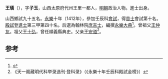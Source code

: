 '''王璜'''（{{bd|1381年||？}}），字'''子玉'''，山西太原府代州王里一都人，[[明朝|明朝]]政治人物。進士出身。

山西鄉試九十五名。[[永樂|永樂]]十年（1412年），參加壬辰科[[會試|會試]]，得[[貢士|貢士]]會試第十名。[[殿試|殿試]]登[[進士|進士]]第三甲第四十名。后選為翰林院[[庶吉士|庶吉士]]，編撰[[永樂大典|永樂大典]]<ref>{{Cite book|title=翰林与明代政治 A RESEARCH ON HANLIN AND ITS POLITICAL ROLE IN THE MING DYNASTY|last=包诗卿著|first=|publisher=上海：上海古籍出版社|year=2015.07|isbn=978-7-5325-7636-4|location=|pages=194-198}}</ref>。曾祖父[[王仲友|王仲友]]。祖父[[王士弘|王士弘]]，曾任順義縣典史。父亲[[王安道|王安道]]<ref>《天一阁藏明代科举录选刊·登科录》（《永樂十年壬辰科殿試金榜》）</ref>。

==参考==
{{reflist}}
{{明朝人物小作品}}
{{永樂十年壬辰科殿試金榜}}